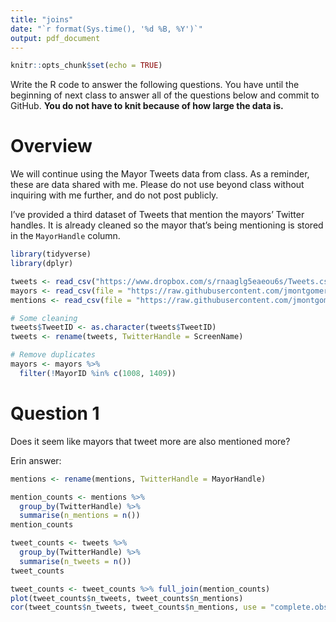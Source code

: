 ```yaml
---
title: "joins"
date: "`r format(Sys.time(), '%d %B, %Y')`"
output: pdf_document
---
```


```r
knitr::opts_chunk$set(echo = TRUE)
```

Write the R code to answer the following questions. You have until the beginning of next class to answer all of the questions below and commit to GitHub. **You do not have to knit because of how large the data is.**

# Overview

We will continue using the Mayor Tweets data from class.  As a reminder, these are data shared with me.  Please do not use beyond class without inquiring with me further, and do not post publicly.

I've provided a third dataset of Tweets that mention the mayors' Twitter handles.  It is already cleaned so the mayor that's being mentioning is stored in the `MayorHandle` column.


```r
library(tidyverse)
library(dplyr)

tweets <- read_csv("https://www.dropbox.com/s/rnaaglg5eaeou6s/Tweets.csv?dl=1")
mayors <- read_csv(file = "https://raw.githubusercontent.com/jmontgomery/jmontgomery.github.io/master/PDS/Datasets/Mayors.csv")
mentions <- read_csv(file = "https://raw.githubusercontent.com/jmontgomery/jmontgomery.github.io/master/PDS/Datasets/TwitterMentions.csv")

# Some cleaning
tweets$TweetID <- as.character(tweets$TweetID)
tweets <- rename(tweets, TwitterHandle = ScreenName)

# Remove duplicates
mayors <- mayors %>%
  filter(!MayorID %in% c(1008, 1409))
```


# Question 1

Does it seem like mayors that tweet more are also mentioned more?

Erin answer:

```r
mentions <- rename(mentions, TwitterHandle = MayorHandle)

mention_counts <- mentions %>%
  group_by(TwitterHandle) %>%
  summarise(n_mentions = n())
mention_counts

tweet_counts <- tweets %>%
  group_by(TwitterHandle) %>%
  summarise(n_tweets = n())
tweet_counts

tweet_counts <- tweet_counts %>% full_join(mention_counts)
plot(tweet_counts$n_tweets, tweet_counts$n_mentions)
cor(tweet_counts$n_tweets, tweet_counts$n_mentions, use = "complete.obs")
```


